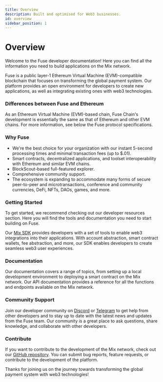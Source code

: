 ```yaml
---
title: Overview
description: Built and optimised for Web3 businesses.
id: overview
sidebar_position: 1
---
```


# Overview

Welcome to the Fuse developer documentation! Here you can find all the information you need to build applications on the Mix network.

Fuse is a public layer-1 Ethereum Virtual Machine (EVM)-compatible blockchain that focuses on transforming the global payment system. Our platform provides an open environment for developers to create new applications, as well as integrating existing ones with web3 technologies.

### Differences between Fuse and Ethereum <a href="#differences-between-gnosis-and-ethereum" id="differences-between-gnosis-and-ethereum"></a>

As an Ethereum Virtual Machine (EVM)-based chain, Fuse Chain's development is essentially the same as that of Ethereum and other EVM chains. For more information, see below the Fuse protocol specifications.

### Why Fuse

* We're the best choice for your organization with our instant 5-second processing times and minimal transaction fees (up to $.01).
* Smart contracts, decentralized applications, and toolset interoperability with Ethereum and similar EVM chains.
* BlockScout-based full-featured explorer.
* Comprehensive community support.
* The ecosystem is expanding to accommodate many forms of secure peer-to-peer and microtransactions, conference and community currencies, DeFi, NFTs, DAOs, games, and more.

### Getting Started

To get started, we recommend checking out our developer resources section. Here you will find the tools and documentation you need to start building on Fuse.

Our [Mix SDK](fuse-sdk/) provides developers with a set of tools to enable web3 integrations into their applications. With account abstraction, smart contract wallets, fee abstraction, and more, our SDK enables developers to create seamless web3 user experiences.

### Documentation

Our documentation covers a range of topics, from setting up a local development environment to deploying a smart contract on the Mix network. Our API documentation provides a reference for all the functions and endpoints available on the Mix network.

### Community Support

Join our developer community on [Discord](https://discord.com/invite/jpPMeSZ) or [Telegram](https://t.me/fuseio/163566) to get help from other developers and to stay up to date with the latest news and updates from the Fuse team. Our community is a great place to ask questions, share knowledge, and collaborate with other developers.

### Contribute

If you want to contribute to the development of the Mix network, check out our [GitHub repository](https://github.com/fuseio). You can submit bug reports, feature requests, or contribute to the development of the platform.

Thanks for joining us on the journey towards transforming the global payment system with web3 technologies!

###
